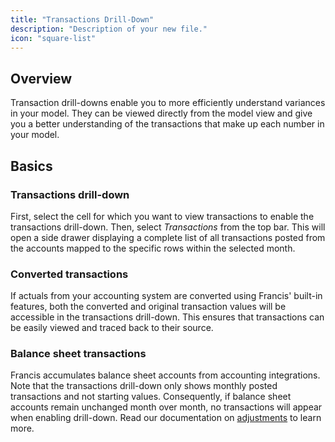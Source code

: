 ```yaml
---
title: "Transactions Drill-Down"
description: "Description of your new file."
icon: "square-list"
---
```


## Overview

Transaction drill-downs enable you to more efficiently understand variances in your model. They can be viewed directly from the model view and give you a better understanding of the transactions that make up each number in your model.

## Basics

### Transactions drill-down

First, select the cell for which you want to view transactions to enable the transactions drill-down. Then, select *Transactions* from the top bar. This will open a side drawer displaying a complete list of all transactions posted from the accounts mapped to the specific rows within the selected month.

### Converted transactions

If actuals from your accounting system are converted using Francis' built-in features, both the converted and original transaction values will be accessible in the transactions drill-down. This ensures that transactions can be easily viewed and traced back to their source.

### Balance sheet transactions

Francis accumulates balance sheet accounts from accounting integrations. Note that the transactions drill-down only shows monthly posted transactions and not starting values. Consequently, if balance sheet accounts remain unchanged month over month, no transactions will appear when enabling drill-down. Read our documentation on [adjustments](https://francis.mintlify.app/integrations/accounting/e-conomic#adjustments) to learn more.

### [](https://docs.francis.app/guides/documentation/drill-down/transactions#balance-sheet-transactions)